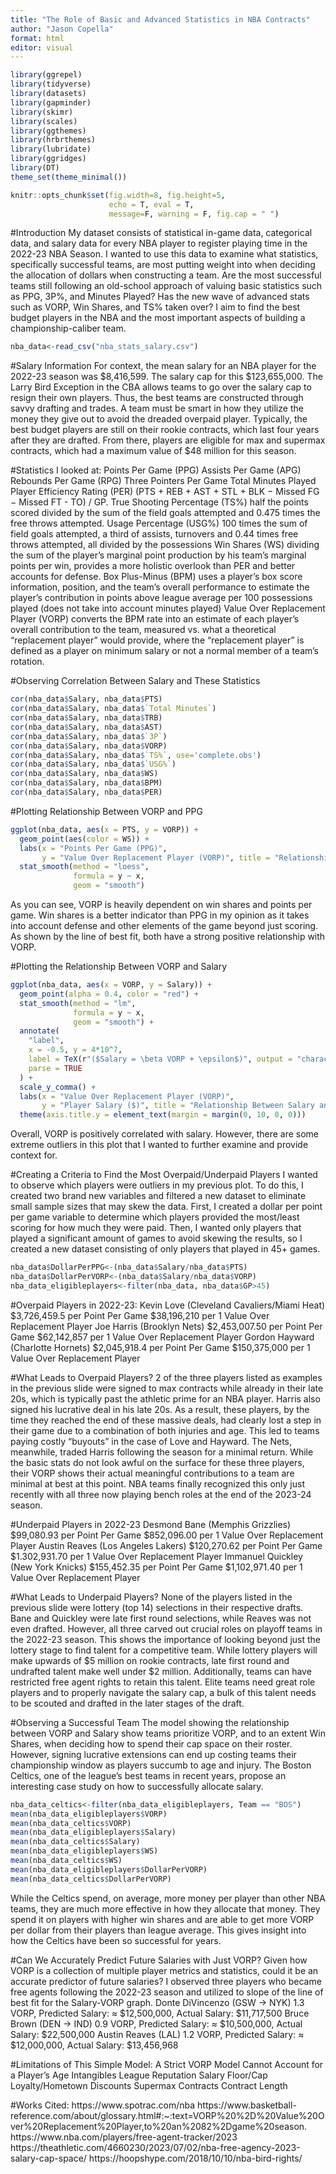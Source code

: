 ```yaml
---
title: "The Role of Basic and Advanced Statistics in NBA Contracts"
author: "Jason Copella"
format: html
editor: visual
---
```


```r

library(ggrepel)
library(tidyverse)
library(datasets)
library(gapminder)
library(skimr)   
library(scales)  
library(ggthemes)  
library(hrbrthemes) 
library(lubridate)
library(ggridges)
library(DT)
theme_set(theme_minimal()) 

knitr::opts_chunk$set(fig.width=8, fig.height=5,
                      echo = T, eval = T, 
                      message=F, warning = F, fig.cap = " ")  
```

#Introduction My dataset consists of statistical in-game data, categorical data, and salary data for every NBA player to register playing time in the 2022-23 NBA Season. I wanted to use this data to examine what statistics, specifically successful teams, are most putting weight into when deciding the allocation of dollars when constructing a team. Are the most successful teams still following an old-school approach of valuing basic statistics such as PPG, 3P%, and Minutes Played? Has the new wave of advanced stats such as VORP, Win Shares, and TS% taken over? I aim to find the best budget players in the NBA and the most important aspects of building a championship-caliber team.

```r
nba_data<-read_csv("nba_stats_salary.csv")
```

#Salary Information For context, the mean salary for an NBA player for the 2022-23 season was \$8,416,599. The salary cap for this \$123,655,000. The Larry Bird Exception in the CBA allows teams to go over the salary cap to resign their own players. Thus, the best teams are constructed through savvy drafting and trades. A team must be smart in how they utilize the money they give out to avoid the dreaded overpaid player. Typically, the best budget players are still on their rookie contracts, which last four years after they are drafted. From there, players are eligible for max and supermax contracts, which had a maximum value of \$48 million for this season.

#Statistics I looked at: Points Per Game (PPG) Assists Per Game (APG) Rebounds Per Game (RPG) Three Pointers Per Game Total Minutes Played Player Efficiency Rating (PER) (PTS + REB + AST + STL + BLK − Missed FG − Missed FT - TO) / GP. True Shooting Percentage (TS%) half the points scored divided by the sum of the field goals attempted and 0.475 times the free throws attempted. Usage Percentage (USG%) 100 times the sum of field goals attempted, a third of assists, turnovers and 0.44 times free throws attempted, all divided by the possessions Win Shares (WS) dividing the sum of the player’s marginal point production by his team’s marginal points per win, provides a more holistic overlook than PER and better accounts for defense. Box Plus-Minus (BPM) uses a player's box score information, position, and the team's overall performance to estimate the player's contribution in points above league average per 100 possessions played (does not take into account minutes played) Value Over Replacement Player (VORP) converts the BPM rate into an estimate of each player's overall contribution to the team, measured vs. what a theoretical "replacement player" would provide, where the "replacement player" is defined as a player on minimum salary or not a normal member of a team's rotation.

#Observing Correlation Between Salary and These Statistics

```r
cor(nba_data$Salary, nba_data$PTS)
cor(nba_data$Salary, nba_data$`Total Minutes`)
cor(nba_data$Salary, nba_data$TRB)
cor(nba_data$Salary, nba_data$AST)
cor(nba_data$Salary, nba_data$`3P`)
cor(nba_data$Salary, nba_data$VORP)
cor(nba_data$Salary, nba_data$`TS%`, use='complete.obs')
cor(nba_data$Salary, nba_data$`USG%`)
cor(nba_data$Salary, nba_data$WS)
cor(nba_data$Salary, nba_data$BPM)
cor(nba_data$Salary, nba_data$PER)
```

#Plotting Relationship Between VORP and PPG

```r
ggplot(nba_data, aes(x = PTS, y = VORP)) + 
  geom_point(aes(color = WS)) + 
  labs(x = "Points Per Game (PPG)",
       y = "Value Over Replacement Player (VORP)", title = "Relationship Between VORP and PPG") +
  stat_smooth(method = "loess", 
              formula = y ~ x, 
              geom = "smooth")
```

As you can see, VORP is heavily dependent on win shares and points per game. Win shares is a better indicator than PPG in my opinion as it takes into account defense and other elements of the game beyond just scoring. As shown by the line of best fit, both have a strong positive relationship with VORP.

#Plotting the Relationship Between VORP and Salary

```r
ggplot(nba_data, aes(x = VORP, y = Salary)) + 
  geom_point(alpha = 0.4, color = "red") + 
  stat_smooth(method = "lm", 
              formula = y ~ x, 
              geom = "smooth") +
  annotate(
    "label", 
    x = -0.5, y = 4*10^7, 
    label = TeX(r"($Salary = \beta VORP + \epsilon$)", output = "character"), 
    parse = TRUE
  ) +
  scale_y_comma() +
  labs(x = "Value Over Replacement Player (VORP)",
       y = "Player Salary ($)", title = "Relationship Between Salary and VORP")+
  theme(axis.title.y = element_text(margin = margin(0, 10, 0, 0)))
```

Overall, VORP is positively correlated with salary. However, there are some extreme outliers in this plot that I wanted to further examine and provide context for.

#Creating a Criteria to Find the Most Overpaid/Underpaid Players I wanted to observe which players were outliers in my previous plot. To do this, I created two brand new variables and filtered a new dataset to eliminate small sample sizes that may skew the data. First, I created a dollar per point per game variable to determine which players provided the most/least scoring for how much they were paid. Then, I wanted only players that played a significant amount of games to avoid skewing the results, so I created a new dataset consisting of only players that played in 45+ games.

```r
nba_data$DollarPerPPG<-(nba_data$Salary/nba_data$PTS)
nba_data$DollarPerVORP<-(nba_data$Salary/nba_data$VORP)
nba_data_eligibleplayers<-filter(nba_data, nba_data$GP>45)
```

#Overpaid Players in 2022-23: Kevin Love (Cleveland Cavaliers/Miami Heat) \$3,726,459.5 per Point Per Game \$38,196,210 per 1 Value Over Replacement Player Joe Harris (Brooklyn Nets) \$2,453,007.50 per Point Per Game \$62,142,857 per 1 Value Over Replacement Player Gordon Hayward (Charlotte Hornets) \$2,045,918.4 per Point Per Game \$150,375,000 per 1 Value Over Replacement Player

#What Leads to Overpaid Players? 2 of the three players listed as examples in the previous slide were signed to max contracts while already in their late 20s, which is typically past the athletic prime for an NBA player. Harris also signed his lucrative deal in his late 20s. As a result, these players, by the time they reached the end of these massive deals, had clearly lost a step in their game due to a combination of both injuries and age. This led to teams paying costly “buyouts” in the case of Love and Hayward. The Nets, meanwhile, traded Harris following the season for a minimal return. While the basic stats do not look awful on the surface for these three players, their VORP shows their actual meaningful contributions to a team are minimal at best at this point. NBA teams finally recognized this only just recently with all three now playing bench roles at the end of the 2023-24 season.

#Underpaid Players in 2022-23 Desmond Bane (Memphis Grizzlies) \$99,080.93 per Point Per Game \$852,096.00 per 1 Value Over Replacement Player Austin Reaves (Los Angeles Lakers) \$120,270.62 per Point Per Game \$1.302,931.70 per 1 Value Over Replacement Player Immanuel Quickley (New York Knicks) \$155,452.35 per Point Per Game \$1,102,971.40 per 1 Value Over Replacement Player

#What Leads to Underpaid Players? None of the players listed in the previous slide were lottery (top 14) selections in their respective drafts. Bane and Quickley were late first round selections, while Reaves was not even drafted. However, all three carved out crucial roles on playoff teams in the 2022-23 season. This shows the importance of looking beyond just the lottery stage to find talent for a competitive team. While lottery players will make upwards of \$5 million on rookie contracts, late first round and undrafted talent make well under \$2 million. Additionally, teams can have restricted free agent rights to retain this talent. Elite teams need great role players and to properly navigate the salary cap, a bulk of this talent needs to be scouted and drafted in the later stages of the draft.

#Observing a Successful Team The model showing the relationship between VORP and Salary show teams prioritize VORP, and to an extent Win Shares, when deciding how to spend their cap space on their roster. However, signing lucrative extensions can end up costing teams their championship window as players succumb to age and injury. The Boston Celtics, one of the league’s best teams in recent years, propose an interesting case study on how to successfully allocate salary.

```r
nba_data_celtics<-filter(nba_data_eligibleplayers, Team == "BOS")
mean(nba_data_eligibleplayers$VORP)
mean(nba_data_celtics$VORP)
mean(nba_data_eligibleplayers$Salary)
mean(nba_data_celtics$Salary)
mean(nba_data_eligibleplayers$WS)
mean(nba_data_celtics$WS)
mean(nba_data_eligibleplayers$DollarPerVORP)
mean(nba_data_celtics$DollarPerVORP)
```

While the Celtics spend, on average, more money per player than other NBA teams, they are much more effective in how they allocate that money. They spend it on players with higher win shares and are able to get more VORP per dollar from their players than league average. This gives insight into how the Celtics have been so successful for years.

#Can We Accurately Predict Future Salaries with Just VORP? Given how VORP is a collection of multiple player metrics and statistics, could it be an accurate predictor of future salaries? I observed three players who became free agents following the 2022-23 season and utilized to slope of the line of best fit for the Salary-VORP graph. Donte DiVincenzo (GSW -\> NYK) 1.3 VORP, Predicted Salary: ≈ \$12,500,000, Actual Salary: \$11,717,500 Bruce Brown (DEN -\> IND) 0.9 VORP, Predicted Salary: ≈ \$10,500,000, Actual Salary: \$22,500,000 Austin Reaves (LAL) 1.2 VORP, Predicted Salary: ≈ \$12,000,000, Actual Salary: \$13,456,968

#Limitations of This Simple Model: A Strict VORP Model Cannot Account for a Player’s Age Intangibles League Reputation Salary Floor/Cap Loyalty/Hometown Discounts Supermax Contracts Contract Length

#Works Cited: https://www.spotrac.com/nba https://www.basketball-reference.com/about/glossary.html#:\~:text=VORP%20%2D%20Value%20Over%20Replacement%20Player,to%20an%2082%2Dgame%20season. https://www.nba.com/players/free-agent-tracker/2023 https://theathletic.com/4660230/2023/07/02/nba-free-agency-2023-salary-cap-space/ https://hoopshype.com/2018/10/10/nba-bird-rights/
